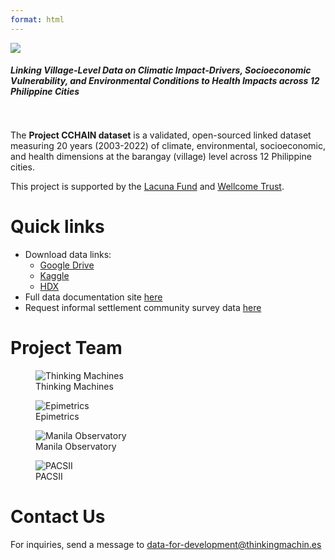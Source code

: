 ```yaml
---
format: html
---
```


![](assets/full_logo.png)

#### *Linking Village-Level Data on Climatic Impact-Drivers, Socioeconomic Vulnerability, and Environmental Conditions to Health Impacts across 12 Philippine Cities*
</br>
</br>
The **Project CCHAIN dataset** is a validated, open-sourced linked dataset measuring 20 years (2003-2022) of climate, environmental, socioeconomic, and health dimensions at the barangay (village) level across 12 Philippine cities. 

This project is supported by the [Lacuna Fund](https://lacunafund.org/) and [Wellcome Trust](https://wellcome.org/).

# Quick links

- Download data links:
    - [Google Drive](foo.com)
    - [Kaggle](foo.com)
    - [HDX](foo.com)
- Full data documentation site [here](https://studio.foursquare.com/public/590c4ab2-b855-463a-90dd-9917b97b8b57) 
- Request informal settlement community survey data [here](https://forms.google.com)


# Project Team

::: {layout-ncol=4}

![Thinking Machines](assets/tm.png)

![Epimetrics](assets/epimetrics.png)

![Manila Observatory](assets/mo.png)

![PACSII](assets/pacsii.png)

:::

# Contact Us

For inquiries, send a message to [data-for-development@thinkingmachin.es](data-for-development@thinkingmachin.es) 